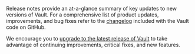 Release notes provide an at-a-glance summary of key updates to new versions of
Vault. For a comprehensive list of product updates, improvements, and bug fixes
refer to the [changelog](https://github.com/lf-edge/openbao/blob/main/CHANGELOG.md)
included with the Vault code on GitHub.

We encourage you to
[upgrade to the latest release of Vault](/vault/docs/upgrading)
to take advantage of continuing improvements, critical fixes, and new features.